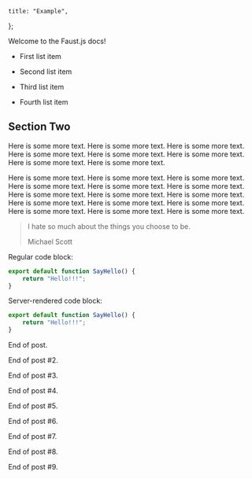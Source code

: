 	title: "Example",
};

Welcome to the Faust.js docs!

- First list item

- Second list item

- Third list item

- Fourth list item

## Section Two

Here is some more text. Here is some more text. Here is some more text. Here is some more text. Here is some more text. Here is some more text. Here is some more text. Here is some more text.

Here is some more text. Here is some more text. Here is some more text. Here is some more text. Here is some more text. Here is some more text. Here is some more text. Here is some more text. Here is some more text. Here is some more text. Here is some more text. Here is some more text. Here is some more text. Here is some more text. Here is some more text.

> I hate so much about the things you choose to be.
>
> Michael Scott

Regular code block:

```js
export default function SayHello() {
	return "Hello!!!";
}
```

Server-rendered code block:

```js
export default function SayHello() {
	return "Hello!!!";
}
```

End of post.

End of post #2.

End of post #3.

End of post #4.

End of post #5.

End of post #6.

End of post #7.

End of post #8.

End of post #9.
